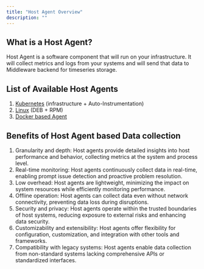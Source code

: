 ```yaml
---
title: "Host Agent Overview"
description: ""
---
```



## What is a Host Agent?
Host Agent is a software component that will run on your infrastructure. 
It will collect metrics and logs from your systems and will send that data to Middleware backend for timeseries storage.


## List of Available Host Agents
1. <a href="https://docs.middleware.io/docs/agent-installation/kubernetes/installing-on-kubernetes" rel="nofollow noopener noreferrer" target="_blank" translate="no">Kubernetes</a> (infrastructure + Auto-Instrumentation)
2. <a href="https://docs.middleware.io/docs/agent-installation/linux/installing-on-linux-based" rel="nofollow noopener noreferrer" target="_blank" translate="no">Linux</a> (DEB + RPM)
3. <a href="https://docs.middleware.io/docs/agent-installation/docker/installing-on-any-os-via-docker" rel="nofollow noopener noreferrer" target="_blank" translate="no">Docker based Agent</a>

## Benefits of Host Agent based Data collection
1. Granularity and depth: Host agents provide detailed insights into host performance and behavior, collecting metrics at the system and process level.
2. Real-time monitoring: Host agents continuously collect data in real-time, enabling prompt issue detection and proactive problem resolution.
3. Low overhead: Host agents are lightweight, minimizing the impact on system resources while efficiently monitoring performance.
4. Offline operation: Host agents can collect data even without network connectivity, preventing data loss during disruptions.
5. Security and privacy: Host agents operate within the trusted boundaries of host systems, reducing exposure to external risks and enhancing data security.
6. Customizability and extensibility: Host agents offer flexibility for configuration, customization, and integration with other tools and frameworks.
7. Compatibility with legacy systems: Host agents enable data collection from non-standard systems lacking comprehensive APIs or standardized interfaces.